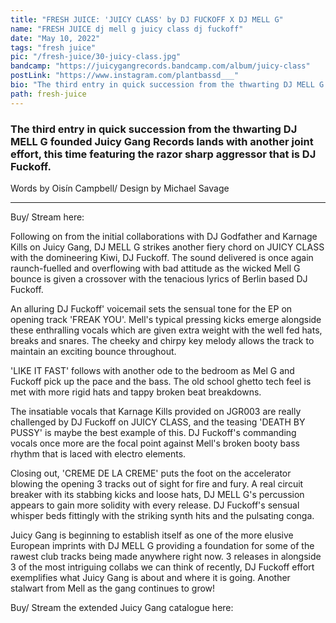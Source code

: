 ---
title: "FRESH JUICE: 'JUICY CLASS' by DJ FUCKOFF X DJ MELL G"
name: "FRESH JUICE dj mell g juicy class dj fuckoff"
date: "May 10, 2022"
tags: "fresh juice"
pic: "/fresh-juice/30-juicy-class.jpg"
bandcamp: "https://juicygangrecords.bandcamp.com/album/juicy-class"
postLink: "https://www.instagram.com/plantbassd___"
bio: "The third entry in quick succession from the thwarting DJ MELL G founded Juicy Gang Records lands with another joint effort, this time featuring the razor sharp aggressor that is DJ Fuckoff"
path: fresh-juice
---

### The third entry in quick succession from the thwarting DJ MELL G founded Juicy Gang Records lands with another joint effort, this time featuring the razor sharp aggressor that is DJ Fuckoff.

<p className="smallText">Words by Oisín Campbell/ Design by Michael Savage</p>

<hr />

<BandCamp src="album=995397335" />

Buy/ Stream here: <HoverLink url="juicygangrecords.bandcamp.com/album/juicy-class" external />

Following on from the initial collaborations with DJ Godfather and Karnage Kills on Juicy Gang, DJ MELL G strikes another fiery chord on JUICY CLASS with the domineering Kiwi, DJ Fuckoff. The sound delivered is once again raunch-fuelled and overflowing with bad attitude as the wicked Mell G bounce is given a crossover with the tenacious lyrics of Berlin based DJ Fuckoff.

An alluring DJ Fuckoff' voicemail sets the sensual tone for the EP on opening track 'FREAK YOU'. Mell's typical pressing kicks emerge alongside these enthralling vocals which are given extra weight with the well fed hats, breaks and snares. The cheeky and chirpy key melody allows the track to maintain an exciting bounce throughout.

'LIKE IT FAST' follows with another ode to the bedroom as Mel G and Fuckoff pick up the pace and the bass. The old school ghetto tech feel is met with more rigid hats and tappy broken beat breakdowns.

<Picture src="/fresh-juice/30-side-b.jpg" alt="side b cover pic" size={1200} />

The insatiable vocals that Karnage Kills provided on JGR003 are really challenged by DJ Fuckoff on JUICY CLASS, and the teasing 'DEATH BY PUSSY' is maybe the best example of this. DJ Fuckoff's commanding vocals once more are the focal point against Mell's broken booty bass rhythm that is laced with electro elements.

Closing out, 'CREME DE LA CREME' puts the foot on the accelerator blowing the opening 3 tracks out of sight for fire and fury. A real circuit breaker with its stabbing kicks and loose hats, DJ MELL G's percussion appears to gain more solidity with every release. DJ Fuckoff's sensual whisper beds fittingly with the striking synth hits and the pulsating conga.

Juicy Gang is beginning to establish itself as one of the more elusive European imprints with DJ MELL G providing a foundation for some of the rawest club tracks being made anywhere right now. 3 releases in alongside 3 of the most intriguing collabs we can think of recently, DJ Fuckoff effort exemplifies what Juicy Gang is about and where it is going. Another stalwart from Mell as the gang continues to grow!

Buy/ Stream the extended Juicy Gang catalogue here: <HoverLink url="juicygangrecords.bandcamp.com/" external />
